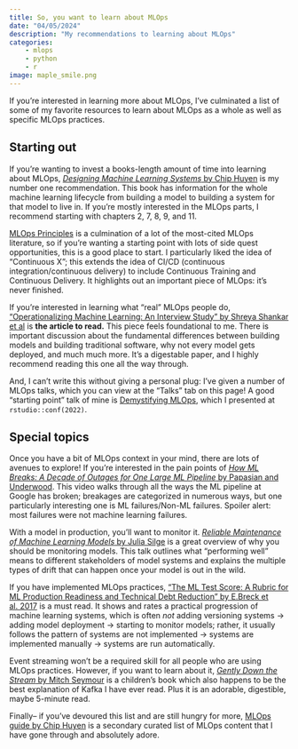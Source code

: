 ```yaml
---
title: So, you want to learn about MLOps
date: "04/05/2024"
description: "My recommendations to learning about MLOps"
categories: 
    - mlops
    - python
    - r
image: maple_smile.png
---
```


If you're interested in learning more about MLOps, I've culminated a list of some of my favorite resources to learn about MLOps as a whole as well as specific MLOps practices.

## Starting out

If you're wanting to invest a books-length amount of time into learning about MLOps, [*Designing Machine Learning Systems* by Chip Huyen](https://www.oreilly.com/library/view/designing-machine-learning/9781098107956/) is my number one recommendation. This book has information for the whole machine learning lifecycle from building a model to building a system for that model to live in. If you're mostly interested in the MLOps parts, I recommend starting with chapters 2, 7, 8, 9, and 11.

[MLOps Principles](https://ml-ops.org/content/mlops-principles) is a culmination of a lot of the most-cited MLOps literature, so if you're wanting a starting point with lots of side quest opportunities, this is a good place to start. I particularly liked the idea of "Continuous X"; this extends the idea of CI/CD (continuous integration/continuous delivery) to include Continuous Training and Continuous Delivery. It highlights out an important piece of MLOps: it's never finished.

If you're interested in learning what "real" MLOps people do, ["Operationalizing Machine Learning: An Interview Study" by Shreya Shankar et al](https://arxiv.org/pdf/2209.09125.pdf) is **the article to read.** This piece feels foundational to me. There is important discussion about the fundamental differences between building models and building traditional software, why not every model gets deployed, and much much more. It's a digestable paper, and I highly recommend reading this one all the way through.

And, I can't write this without giving a personal plug: I've given a number of MLOps talks, which you can view at the "Talks" tab on this page! A good "starting point" talk of mine is [Demystifying MLOps](https://www.youtube.com/watch?v=hzrFU5-_9-E), which I presented at `rstudio::conf(2022)`.

## Special topics

Once you have a bit of MLOps context in your mind, there are lots of avenues to explore! If you're interested in the pain points of [*How ML Breaks: A Decade of Outages for One Large ML Pipeline* by Papasian and Underwood](https://www.youtube.com/watch?v=hBMHohkRgAA). This video walks through all the ways the ML pipeline at Google has broken; breakages are categorized in numerous ways, but one particularly interesting one is ML failures/Non-ML failures. Spoiler alert: most failures were not machine learning failures.

With a model in production, you'll want to monitor it. [*Reliable Maintenance of Machine Learning Models* by Julia Silge](https://www.youtube.com/watch?v=LGXi2R70pVc) is a great overview of why you should be monitoring models. This talk outlines what "performing well" means to different stakeholders of model systems and explains the multiple types of drift that can happen once your model is out in the wild.

If you have implemented MLOps practices, [“The ML Test Score: A Rubric for ML Production Readiness and Technical Debt Reduction” by E.Breck et al. 2017](https://static.googleusercontent.com/media/research.google.com/en//pubs/archive/aad9f93b86b7addfea4c419b9100c6cdd26cacea.pdf) is a must read. It shows and rates a practical progression of machine learning systems, which is often *not* adding versioning systems -> adding model deployment -> starting to monitor models; rather, it usually follows the pattern of systems are not implemented -> systems are implemented manually -> systems are run automatically.

Event streaming won't be a required skill for all people who are using MLOps practices. However, if you want to learn about it, [*Gently Down the Stream* by Mitch Seymour](https://www.gentlydownthe.stream/) is a children's book which also happens to be the best explanation of Kafka I have ever read. Plus it is an adorable, digestible, maybe 5-minute read.

Finally-- if you've devoured this list and are still hungry for more, [MLOps guide by Chip Huyen](https://huyenchip.com/mlops/) is a secondary curated list of MLOps content that I have gone through and absolutely adore.
